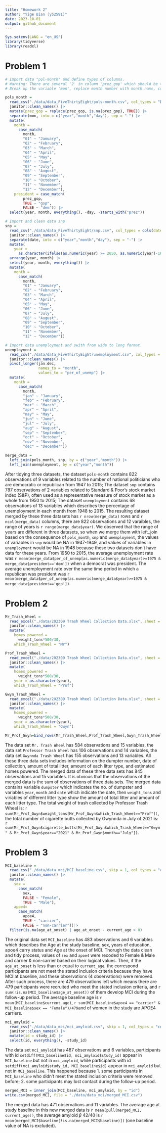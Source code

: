```yaml
---
title: "Homework 2"
author: "Yige Bian (yb2591)"
date: 2023-10-01
output: github_document
---
```


```r
Sys.setenv(LANG = "en_US")
library(tidyverse)
library(readxl)
```
# Problem 1
```r
# Import data "pol-month" and define types of columns. 
# Warning: There are several '2' in column 'prez_gop' which should be treated the same as '1'.  
# Break up the variable 'mon', replace month number with month name, create 'president' variable, remove 'prez_dem' and 'prez_gop' and 'day'

pols_month = 
  read_csv("./data/data_FiveThirtyEight/pols-month.csv", col_types = "Dliiiliii") |>
  janitor::clean_names() |>
  mutate(prez_gop = replace(prez_gop, is.na(prez_gop), TRUE)) |>
  separate(mon, into = c("year","month","day"), sep = "-") |>
  mutate(
    month = 
      case_match(
        month,
        "01" ~ "January",
        "02" ~ "February",
        "03" ~ "March",
        "04" ~ "April",
        "05" ~ "May",
        "06" ~ "June",
        "07" ~ "July",
        "08" ~ "August",
        "09" ~ "September",
        "10" ~ "October",
        "11" ~ "November",
        "12" ~ "December"),
    president = case_match(
        prez_gop,
        TRUE ~ "gop",
        FALSE ~ "dem")) |>
  select(year, month, everything(), -day, -starts_with("prez")) 
```
```r
# Import and clean data snp 
snp = 
  read_csv("./data/data_FiveThirtyEight/snp.csv", col_types = cols(date = col_date("%m/%d/%y"))) |>
  janitor::clean_names() |>
  separate(date, into = c("year","month","day"), sep = "-") |>
  mutate(
    year = 
      as.character(ifelse(as.numeric(year) >= 2050, as.numeric(year)-100, as.numeric(year)))) |>
  arrange(year, month) |>
  select(year, month, everything()) |>
  mutate(
    month = 
      case_match(
        month,
        "01" ~ "January",
        "02" ~ "February",
        "03" ~ "March",
        "04" ~ "April",
        "05" ~ "May",
        "06" ~ "June",
        "07" ~ "July",
        "08" ~ "August",
        "09" ~ "September",
        "10" ~ "October",
        "11" ~ "November",
        "12" ~ "December"))
```

```r
# Import data unemployment and swith from wide to long format. 
unemployment =
  read_csv("./data/data_FiveThirtyEight/unemployment.csv", col_types = "cd") |>
  janitor::clean_names() |>
  pivot_longer(jan:dec,
               names_to = "month",
               values_to = "per_of_unemp") |>
  mutate(
    month = 
      case_match(
        month,
        "jan" ~ "January",
        "feb" ~ "February",
        "mar" ~ "March",
        "apr" ~ "April",
        "may" ~ "May",
        "jun" ~ "June",
        "jul" ~ "July",
        "aug" ~ "August",
        "sep" ~ "September",
        "oct" ~ "October",
        "nov" ~ "November",
        "dec" ~ "December"))
```

```r
merge_data = 
  left_join(pols_month, snp, by = c("year","month")) |>
  left_join(unemployment, by = c("year","month"))
```

After tidying three datasets, the dataset `pols-month` contains 822 observations of 9 variables related to the number of national politicians who are democratic or republican from 1947 to 2015; The dataset `snp` contains 787 observations of 2 variables related to Standard & Poor’s stock market index (S&P), often used as a representative measure of stock market as a whole from 1950 to 2015; The dataset `unemployment` contains 68 observations of 13 variables which describes the percentage of unemployment in each month from 1948 to 2015.
The resulting dataset merged by these three datasets has `r nrow(merge_data)` rows and `r ncol(merge_data)` columns, there are 822 observations and 12 varaibles, the range of years is `r range(merge_data$year)`. We observed that the range of years are different in three datasets, so when we merge them with left_join based on the consequence of `pols_month`, `snp` and `unemployment`, the values of variables in `snp` would be NA in 1947-1949, and values of variables in `unemployment` would be NA in 1948 because these two datasets don't have data for these years. From 1950 to 2015, the average unemployment rate was `r mean(merge_data$per_of_unemp[as.numeric(merge_data$year)>=1975 & merge_data$president=='dem'])` when a democrat was president. The average unemployment rate over the same time period in which a republican was president was `r mean(merge_data$per_of_unemp[as.numeric(merge_data$year)>=1975 & merge_data$president=='gop'])`.

# Problem 2
```r
Mr_Trash_Wheel = 
  read_excel("./data/202309 Trash Wheel Collection Data.xlsx", sheet = "Mr. Trash Wheel", range = "A2:N586") |>
  janitor::clean_names() |>
  mutate(
    homes_powered = 
      weight_tons*500/30,
    which_Trash_Wheel = "Mr")

Prof_Trash_Wheel = 
  read_excel("./data/202309 Trash Wheel Collection Data.xlsx", sheet = "Professor Trash Wheel", range = "A2:M108") |>
  janitor::clean_names() |>
  mutate(
    homes_powered = 
      weight_tons*500/30,
    year = as.character(year),
    which_Trash_Wheel = "Prof")

Gwyn_Trash_Wheel = 
  read_excel("./data/202309 Trash Wheel Collection Data.xlsx", sheet = "Gwynnda Trash Wheel", range="A2:L157") |>
  janitor::clean_names() |>
  mutate(
    homes_powered = 
      weight_tons*500/30,
    year = as.character(year),
    which_Trash_Wheel = "Gwyn")

Mr_Prof_Gwyn=bind_rows(Mr_Trash_Wheel,Prof_Trash_Wheel,Gwyn_Trash_Wheel)
```

The data set `Mr. Trash Wheel` has 584 observations and 15 variables, the data set `Professor Trash Wheel` has 106 observations and 14 variables, the data set `Gwynnda Trash Wheel` has 155 observations and 13 variables. All these three data sets includes information on the dumpter number, date of collection, amount of total litter, amount of each litter type, and estimated homes powered.
The merged data of these three data sets has 845 observations and 15 variables. It is obvious that the observations of the merged data is the sum of observations of three data sets. The merged data contains variable `dumpster` which indicates the no. of dumpster and variables `year`, `month` and `date` which indicate the date, then `weight_tons` and viriables of different litter type show the amount of total litter and amount of each litter type. The total weight of trash collected by Professor Trash Wheel is: `r sum(Mr_Prof_Gwyn$weight_tons[Mr_Prof_Gwyn$which_Trash_Wheel=="Prof"])`, the total number of cigarette butts collected by Gwynnda in July of 2021 is: `r sum(Mr_Prof_Gwyn$cigarette_butts[Mr_Prof_Gwyn$which_Trash_Wheel=="Gwyn" & Mr_Prof_Gwyn$year=="2021" & Mr_Prof_Gwyn$month=="July"])`.

# Problem 3
```r
MCI_baseline = 
  read_csv("./data/data_mci/MCI_baseline.csv", skip = 1, col_types = "cdlild") |>
  janitor::clean_names() |>
  mutate(
    sex = 
      case_match(
        sex,
        FALSE ~ "Female",
        TRUE ~ "Male"),
    apoe4=
      case_match(
        apoe4,
        TRUE ~ "carrier",
        FALSE ~ "non-carrier"))|>
  filter(is.na(age_at_onset) | age_at_onset - current_age > 0)
```

The original data set `MCI_baseline` has 483 observations and 6 variables which describes the Age at the study baseline, sex, years of education, apoe4 carry status and Age at the onset of MCI. Thorugh the data clean and tidy process, values of `sex` and `apoe4` were recoded to Female & Male and carrier & non-carrier based on their logical values. Then, if the `age_at_onset` is less than or equal to `current_age`, the correspond participants are not meet the stated inclusion criteria because they have MCI at baseline, and these observations (4 observations) were removed.
After such process, there are 479 observations left which means there are 479 participants were recruited who meet the stated inclusion criteria, and `r sum(!is.na(MCI_baseline$age_at_onset))` of them develop MCI during the follow-up period. The average baseline age is `r mean(MCI_baseline$current_age)`, `r sum(MCI_baseline$apoe4 == "carrier" & MCI_baseline$sex == "Female")/479`and of women in the study are APOE4 carriers.

```r
mci_amyloid = 
  read_csv("./data/data_mci/mci_amyloid.csv", skip = 1, col_types = "cddddd") |>
  janitor::clean_names() |>
  mutate(id = study_id) |>
  select(id, everything(), -study_id)
```
The data set `mci_amyloid` has 487 observations and 6 variables, participants with id `setdiff(MCI_baseline$id, mci_amyloid$study_id)` appear in `MCI_baseline` but not in `mci_amyloid`, while participants with id `setdiff(mci_amyloid$study_id, MCI_baseline$id)` appear in `mci_amyloid` but not in `MCI_baseline`. This happened because 1. some participants in `MCI_baseline` who didn't meet the stated inclusion criteria were removed before; 2. some participants may lost contact during the follow-up period.

```r
merged_MCI = inner_join(MCI_baseline, mci_amyloid, by = "id")
write.csv(merged_MCI, file = "./data/data_mci/merged_MCI.csv")
```

The merged data has 471 observations and 11 variables. The average age at study baseline in this new merged data is `r mean(pull(merged_MCI, current_age))`, the average amyloid $\beta$ 42/40 is `r mean(merged_MCI$baseline[!is.na(merged_MCI$baseline)])` (one baseline value of NA is excluded).




